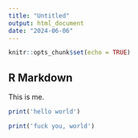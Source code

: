 ```yaml
---
title: "Untitled"
output: html_document
date: "2024-06-06"
---
```


```r
knitr::opts_chunk$set(echo = TRUE)
```

## R Markdown

This is me.

```r
print('hello world')
```

```r
print('fuck you, world')
```

